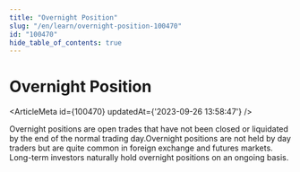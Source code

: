 ```yaml
---
title: "Overnight Position"
slug: "/en/learn/overnight-position-100470"
id: "100470"
hide_table_of_contents: true
---
```



# Overnight Position

<ArticleMeta id={100470} updatedAt={'2023-09-26 13:58:47'} />
<div className='border-solid border-b border-t-0 my-4 border-[var(--ifm-color-gray-300)]' />

Overnight positions are open trades that have not been closed or liquidated by the end of the normal trading day.Overnight positions are not held by day traders but are quite common in foreign exchange and futures markets. Long-term investors naturally hold overnight positions on an ongoing basis.
